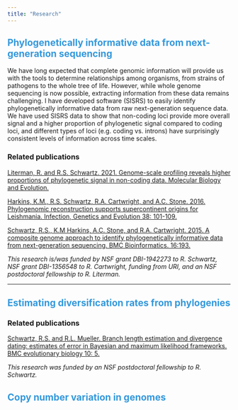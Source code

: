 ```yaml
---
title: "Research"
---
```


## <font color='#3498DB'> Phylogenetically informative data from next-generation sequencing </font>

We have long expected that complete genomic information will provide us with the tools to determine relationships among organisms, from strains of pathogens to the whole tree of life. However, while whole genome sequencing is now possible, extracting information from these data remains challenging. I have developed software (SISRS) to easily identify phylogenetically informative data from raw next-generation sequence data. We have used SISRS data to show that non-coding loci provide more overall signal and a higher proportion of phylogenetic signal compared to coding loci, and different types of loci (e.g. coding vs. introns) have surprisingly consistent levels of information across time scales. 

### Related publications

[Literman, R. and R.S. Schwartz. 2021. Genome-scale profiling reveals higher proportions of phylogenetic signal in non-coding data. Molecular Biology and Evolution.](https://academic.oup.com/mbe/advance-article/doi/10.1093/molbev/msab026/6126411)

[Harkins, K.M., R.S. Schwartz, R.A. Cartwright, and A.C. Stone. 2016. Phylogenomic reconstruction supports supercontinent origins for Leishmania. Infection, Genetics and Evolution 38: 101-109.](https://www.sciencedirect.com/science/article/abs/pii/S1567134815300605)

[Schwartz, R.S., K.M Harkins, A.C. Stone, and R.A. Cartwright. 2015. A composite genome approach to identify phylogenetically informative data from next-generation sequencing. BMC Bioinformatics. 16:193.](https://bmcbioinformatics.biomedcentral.com/articles/10.1186/s12859-015-0632-y)

*This research is/was funded by NSF grant DBI-1942273 to R. Schwartz, NSF grant DBI-1356548 to R. Cartwright, funding from URI, and an NSF postdoctoral fellowship to R. Literman.*

<hr>

## <font color='#3498DB'> Estimating diversification rates from phylogenies </font>

### Related publications

[Schwartz, R.S. and R.L. Mueller. Branch length estimation and divergence dating: estimates of error in Bayesian and maximum likelihood frameworks. BMC evolutionary biology 10: 5.](https://bmcecolevol.biomedcentral.com/articles/10.1186/1471-2148-10-5)

*This research was funded by an NSF postdoctoral fellowship to R. Schwartz.*

## <font color='#3498DB'> Copy number variation in genomes </font>

